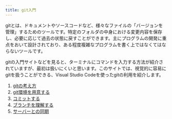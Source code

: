 ```yaml
---
title: git入門
---
```


gitとは、ドキュメントやソースコードなど、様々なファイルの「バージョンを管理」するためのツールです。特定のフォルダの中身における変更内容を保存し、必要に応じて過去の状態に戻すことができます。主にプログラムの開発に重点をおいて設計されており、ある程度複雑なプログラムを書く上ではなくてはならないツールです。

gitの入門サイトなどを見ると、ターミナルにコマンドを入力する方法が紹介されていますが、最初は扱いにくいと思います。このサイトでは、視覚的に容易にgitを扱うことができる、Visual Studio Codeを使ったgitの利用を紹介します。

1. [gitの考え方](git/concept.qmd)
1. [git環境を用意する](git/setup.qmd)
1. [コミットする](git/commit.qmd)
1. [ブランチを理解する](git/branch.qmd)
1. [サーバーとの同期](git/pullpush.qmd)
